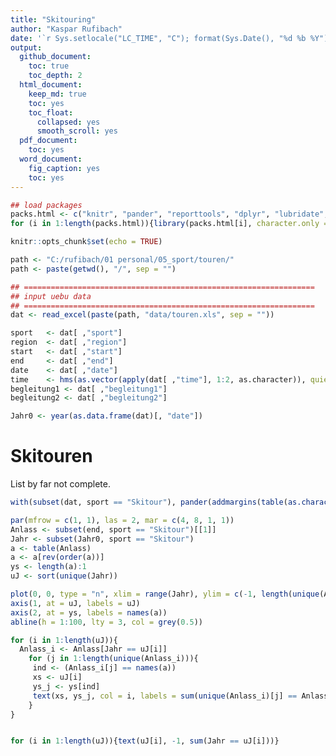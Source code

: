 ```yaml
---
title: "Skitouring"
author: "Kaspar Rufibach"
date: '`r Sys.setlocale("LC_TIME", "C"); format(Sys.Date(), "%d %b %Y")`'
output:
  github_document: 
    toc: true
    toc_depth: 2
  html_document:
    keep_md: true
    toc: yes
    toc_float:
      collapsed: yes
      smooth_scroll: yes
  pdf_document:
    toc: yes
  word_document:
    fig_caption: yes
    toc: yes
---
```


```r
## load packages
packs.html <- c("knitr", "pander", "reporttools", "dplyr", "lubridate", "readxl")
for (i in 1:length(packs.html)){library(packs.html[i], character.only = TRUE)}

knitr::opts_chunk$set(echo = TRUE)

path <- "C:/rufibach/01 personal/05_sport/touren/"
path <- paste(getwd(), "/", sep = "")

## =================================================================
## input uebu data
## =================================================================
dat <- read_excel(paste(path, "data/touren.xls", sep = ""))

sport   <- dat[ ,"sport"]
region  <- dat[ ,"region"]
start   <- dat[ ,"start"]
end     <- dat[ ,"end"]
date    <- dat[ ,"date"]
time    <- hms(as.vector(apply(dat[ ,"time"], 1:2, as.character)), quiet = TRUE)
begleitung1 <- dat[ ,"begleitung1"]
begleitung2 <- dat[ ,"begleitung2"]

Jahr0 <- year(as.data.frame(dat)[, "date"])
```

# Skitouren

List by far not complete.


```r
with(subset(dat, sport == "Skitour"), pander(addmargins(table(as.character(end), year(date))), digits = 1))
```



```r
par(mfrow = c(1, 1), las = 2, mar = c(4, 8, 1, 1))
Anlass <- subset(end, sport == "Skitour")[[1]]
Jahr <- subset(Jahr0, sport == "Skitour")
a <- table(Anlass)
a <- a[rev(order(a))]
ys <- length(a):1
uJ <- sort(unique(Jahr))

plot(0, 0, type = "n", xlim = range(Jahr), ylim = c(-1, length(unique(Anlass))), xaxt = "n", xlab = "", ylab = "", yaxt = "n")
axis(1, at = uJ, labels = uJ)
axis(2, at = ys, labels = names(a))
abline(h = 1:100, lty = 3, col = grey(0.5))

for (i in 1:length(uJ)){
  Anlass_i <- Anlass[Jahr == uJ[i]]
    for (j in 1:length(unique(Anlass_i))){
     ind <- (Anlass_i[j] == names(a))
     xs <- uJ[i]
     ys_j <- ys[ind]
     text(xs, ys_j, col = i, labels = sum(unique(Anlass_i)[j] == Anlass_i), cex = 1.5)
    }
}


for (i in 1:length(uJ)){text(uJ[i], -1, sum(Jahr == uJ[i]))}
```
